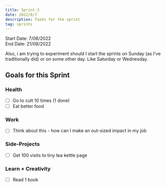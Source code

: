 ```yaml
---
title: Sprint-3
date: 2022/8/7
description: Tasks for the sprint
tag: sprints
---
```


Start Date: 7/08/2022 \
End Date: 21/08/2022

Also, i am trying to experiment should I start the sprints on Sunday (as I've traditionally did) or on some other day. Like Saturday or Wednesday.

## Goals for this Sprint

### Health

- [ ] Go to cult 10 times (1 done)
- [ ] Eat better food

### Work

- [ ] Think about this - how can I make an out-sized impact in my job

### Side-Projects

- [ ] Get 100 visits to tiny tea kettle page

### Learn + Creativity

- [ ] Read 1 book
